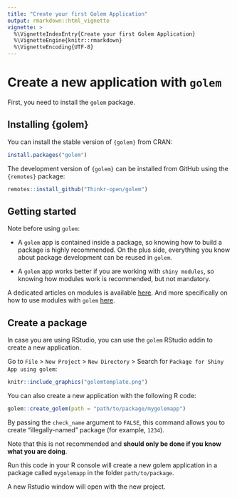 ```yaml
---
title: "Create your first Golem Application"
output: rmarkdown::html_vignette
vignette: >
  %\VignetteIndexEntry{Create your first Golem Application}
  %\VignetteEngine{knitr::rmarkdown}
  %\VignetteEncoding{UTF-8}
---
```


# Create a new application with `golem`

First, you need to install the `golem` package. 

## Installing {golem}

You can install the stable version of `{golem}` from CRAN:

``` r
install.packages("golem")
```

The development version of `{golem}` can be installed from GitHub using the `{remotes}` package:
```r
remotes::install_github("Thinkr-open/golem")
```

## Getting started

Note before using `golem`:

- A `golem` app is contained inside a package, so knowing how to build a package is highly recommended. On the plus side, everything you know about package development can be reused in `golem`.

- A `golem` app works better if you are working with `shiny modules`, so knowing how modules work is recommended, but not mandatory. 

A dedicated articles on modules is available [here](https://shiny.rstudio.com/articles/modules.html). And more specifically on how to use modules with `golem` [here]().

## Create a package

In case you are using RStudio, you can use the `golem` RStudio addin to create a new application.

Go to `File` > `New Project` > `New Directory` > Search for `Package for Shiny App using golem`:

```r
knitr::include_graphics("golemtemplate.png")
```

You can also create a new application with the following R code:

```r
golem::create_golem(path = "path/to/package/mygolemapp")
```

::: {.callout .callout-danger}
::: {.callout-body}
By passing the `check_name` argument to `FALSE`, this command allows you to create "illegally-named" package (for example, `1234`).  

Note that this is not recommended and __should only be done if you know what you are doing__.
:::
:::

Run this code in your R console will create a new golem application in a package called `mygolemapp` in the folder `path/to/package`.

A new Rstudio window will open with the new project.

